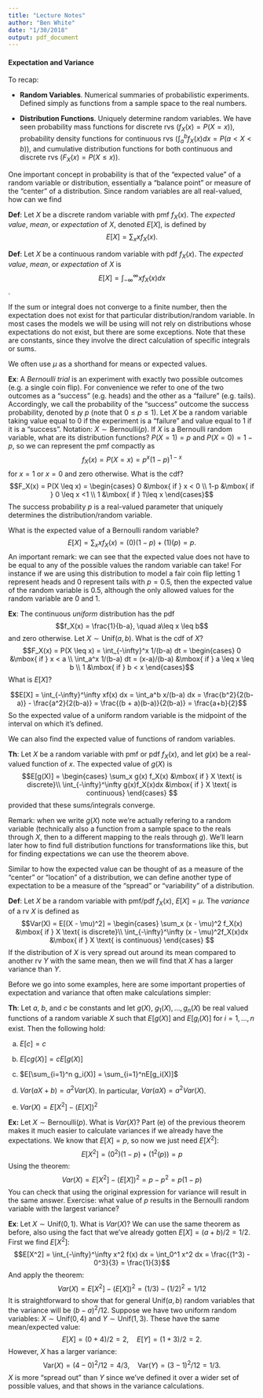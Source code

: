 ```yaml
---
title: "Lecture Notes"
author: "Ben White"
date: "1/30/2018"
output: pdf_document
---
```


#### Expectation and Variance

To recap:

- **Random Variables**. Numerical summaries of probabilistic experiments. Defined simply as functions from a sample space to the real numbers.

- **Distribution Functions**. Uniquely determine random variables. We have seen probability mass functions for discrete rvs ($f_X(x) = P(X = x)$), probability density functions for continuous rvs ($\int_a^b f_X(x) dx = P(a < X < b)$), and cumulative distribution functions for both continuous and discrete rvs ($F_X(x) = P(X \leq x)$).


One important concept in probability is that of the "expected value" of a random variable or distribution, essentially a "balance point" or measure of the "center" of a distribution. Since random variables are all real-valued, how can we find

**Def**: Let $X$ be a discrete random variable with pmf $f_X(x)$. The *expected value*, *mean*, or *expectation* of $X$, denoted $E[X]$, is defined by $$E[X] = \sum_x xf_X(x).$$

**Def**: Let $X$ be a continuous random variable with pdf $f_X(x)$. The *expected value*, *mean*, or *expectation* of $X$ is $$E[X] = \int_{-\infty}^\infty xf_X(x) dx$$.

If the sum or integral does not converge to a finite number, then the expectation does not exist for that particular distribution/random variable. In most cases the models we will be using will not rely on distributions whose expectations do not exist, but there are some exceptions. Note that these are constants, since they involve the direct calculation of specific integrals or sums.

We often use $\mu$ as a shorthand for means or expected values.

**Ex**: A *Bernoulli trial* is an experiment with exactly two possible outcomes (e.g. a single coin flip). For convenience we refer to one of the two outcomes as a "success" (e.g. heads) and the other as a "failure" (e.g. tails). Accordingly, we call the probability of the "success" outcome the success probability, denoted by $p$ (note that $0 \leq p \leq 1$). Let $X$ be a random variable taking value equal to 0 if the experiment is a "failure" and value equal to 1 if it is a "success". Notation: $X \sim \text{Bernoulli}(p)$. If $X$ is a Bernoulli random variable, what are its distribution functions? $P(X = 1) = p$ and $P(X = 0) = 1-p$, so we can represent the pmf compactly as $$f_X(x) = P(X = x) = p^x(1-p)^{1-x}$$ for $x=1$ or $x=0$ and zero otherwise. What is the cdf? $$F_X(x) = P(X \leq x) = 
\begin{cases}
0 &\mbox{ if } x < 0 \\
1-p &\mbox{ if } 0 \leq x <1 \\
1 &\mbox{ if } 1\leq x
\end{cases}$$ The success probability $p$ is a real-valued parameter that uniquely determines the distribution/random variable.

What is the expected value of a Bernoulli random variable? $$E[X] = \sum_x xf_X(x) = (0)(1-p) + (1)(p) = p.$$ An important remark: we can see that the expected value does not have to be equal to any of the possible values the random variable can take! For instance if we are using this distribution to model a fair coin flip letting 1 represent heads and 0 represent tails with $p = 0.5$, then the expected value of the random variable is 0.5, although the only allowed values for the random variable are 0 and 1.

**Ex**: The continuous *uniform* distribution has the pdf $$f_X(x) = \frac{1}{b-a}, \quad a\leq x \leq b$$ and zero otherwise. Let $X \sim \text{Unif}(a,b)$. What is the cdf of $X$? $$F_X(x) = P(X \leq x) = \int_{-\infty}^x 1/(b-a) dt =
\begin{cases}
0 &\mbox{ if } x < a \\
\int_a^x 1/(b-a) dt = (x-a)/(b-a) &\mbox{ if } a \leq x \leq b \\
1 &\mbox{ if } b < x
\end{cases}$$ What is $E[X]$?

$$E[X] = \int_{-\infty}^\infty xf(x) dx = \int_a^b x/(b-a) dx = \frac{b^2}{2(b-a)} - \frac{a^2}{2(b-a)} = \frac{(b + a)(b-a)}{2(b-a)} = \frac{a+b}{2}$$ So the expected value of a uniform random variable is the midpoint of the interval on which it's defined.

We can also find the expected value of functions of random variables.

**Th**: Let $X$ be a random variable with pmf or pdf $f_X(x)$, and let $g(x)$ be a real-valued function of $x$. The expected value of $g(X)$ is 
$$E[g(X)] = \begin{cases}
\sum_x g(x) f_X(x) &\mbox{ if } X \text{ is discrete}\\
\int_{-\infty}^\infty g(x)f_X(x)dx &\mbox{ if } X \text{ is continuous}
\end{cases}
$$ provided that these sums/integrals converge.

Remark: when we write $g(X)$ note we're actually refering to a random variable (technically also a function from a sample space to the reals through $X$, then to a different mapping to the reals through $g$). We'll learn later how to find full distribution functions for transformations like this, but for finding expectations we can use the theorem above. 

Similar to how the expected value can be thought of as a measure of the "center" or "location" of a distribution, we can define another type of expectation to be a measure of the "spread" or "variability" of a distribution. 

**Def**: Let $X$ be a random variable with pmf/pdf $f_X(x)$, $E[X] = \mu$. The *variance* of a rv $X$ is defined as $$Var(X) = E[(X - \mu)^2] = \begin{cases}
\sum_x (x - \mu)^2 f_X(x) &\mbox{ if } X \text{ is discrete}\\
\int_{-\infty}^\infty (x - \mu)^2f_X(x)dx &\mbox{ if } X \text{ is continuous}
\end{cases}
$$
If the distribution of $X$ is very spread out around its mean compared to another rv $Y$ with the same mean, then we will find that $X$ has a larger variance than $Y$.

Before we go into some examples, here are some important properties of expectation and variance that often make calculations simpler:

**Th**: Let $a$, $b$, and $c$ be constants and let $g(X)$, $g_1(X), ...,g_n(X)$ be real valued functions of a random variable $X$ such that $E[g(X)]$ and $E[g_i(X)]$ for $i=1,...,n$ exist. Then the following hold:

a. $E[c] = c$

b. $E[cg(X)] = cE[g(X)]$

c. $E[\sum_{i=1}^n g_i(X)] = \sum_{i=1}^nE[g_i(X)]$

d. $Var(aX + b) = a^2Var(X)$. In particular, $Var(aX) = a^2Var(X)$.

e. $Var(X) = E[X^2] - (E[X])^2$

**Ex:** Let $X \sim \text{Bernoulli}(p)$. What is $Var(X)$? Part (e) of the previous theorem makes it much easier to calculate variances if we already have the expectations. We know that $E[X] = p$, so now we just need $E[X^2]$: $$E[X^2] = (0^2)(1-p) + (1^2(p)) = p$$ Using the theorem: $$Var(X) = E[X^2] - (E[X])^2 = p - p^2 = p(1-p)$$ You can check that using the original expression for variance will result in the same answer. Exercise: what value of $p$ results in the Bernoulli random variable with the largest variance?

**Ex**: Let $X \sim \text{Unif}(0,1)$. What is $Var(X)$? We can use the same theorem as before, also using the fact that we've already gotten $E[X] = (a+b)/2 = 1/2$. First we find $E[X^2]$: $$E[X^2] = \int_{-\infty}^\infty x^2 f(x) dx = \int_0^1 x^2 dx = \frac{(1^3) - 0^3}{3} = \frac{1}{3}$$ And apply the theorem: $$Var(X) = E[X^2] - (E[X])^2 = (1/3) - (1/2)^2 = 1/12$$ It is straightforward to show that for general Unif$(a,b)$ random variables that the variance will be $(b-a)^2/12$. Suppose we have two uniform random variables: $X \sim \text{Unif}(0, 4)$ and $Y \sim \text{Unif}(1,3)$. These have the same mean/expected value: $$E[X] = (0+4)/2 = 2, \quad E[Y] = (1+3)/2 = 2.$$ However, $X$ has a larger variance: $$\text{Var}(X) = (4-0)^2/12 = 4/3, \quad \text{Var}(Y) = (3-1)^2/12 = 1/3.$$ $X$ is more "spread out" than $Y$ since we've defined it over a wider set of possible values, and that shows in the variance calculations.

